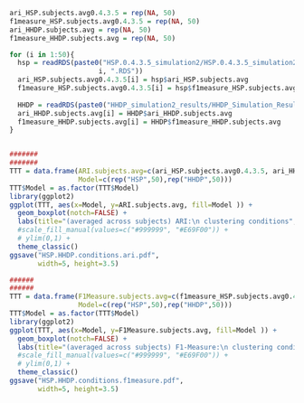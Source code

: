 

```r
ari_HSP.subjects.avg0.4.3.5 = rep(NA, 50)
f1measure_HSP.subjects.avg0.4.3.5 = rep(NA, 50)
ari_HHDP.subjects.avg = rep(NA, 50)
f1measure_HHDP.subjects.avg = rep(NA, 50)

for (i in 1:50){
  hsp = readRDS(paste0("HSP.0.4.3.5_simulation2/HSP.0.4.3.5_simulation2_results/HSP_Simulation_Results_Seeds",
                      i, ".RDS"))
  ari_HSP.subjects.avg0.4.3.5[i] = hsp$ari_HSP.subjects.avg
  f1measure_HSP.subjects.avg0.4.3.5[i] = hsp$f1measure_HSP.subjects.avg
  
  HHDP = readRDS(paste0("HHDP_simulation2_results/HHDP_Simulation_Results_Seeds", i, ".RDS"))
  ari_HHDP.subjects.avg[i] = HHDP$ari_HHDP.subjects.avg
  f1measure_HHDP.subjects.avg[i] = HHDP$f1measure_HHDP.subjects.avg
}


#######
#######
TTT = data.frame(ARI.subjects.avg=c(ari_HSP.subjects.avg0.4.3.5, ari_HHDP.subjects.avg),
                 Model=c(rep("HSP",50),rep("HHDP",50)))
TTT$Model = as.factor(TTT$Model)
library(ggplot2)
ggplot(TTT, aes(x=Model, y=ARI.subjects.avg, fill=Model )) + 
  geom_boxplot(notch=FALSE) + 
  labs(title="(averaged across subjects) ARI:\n clustering conditions", x="Models", y="Adjusted Rand Index") +
  #scale_fill_manual(values=c("#999999", "#E69F00")) + 
  # ylim(0,1) +
  theme_classic()
ggsave("HSP.HHDP.conditions.ari.pdf",
       width=5, height=3.5)

######
######
TTT = data.frame(F1Measure.subjects.avg=c(f1measure_HSP.subjects.avg0.4.3.5, f1measure_HHDP.subjects.avg),
                 Model=c(rep("HSP",50),rep("HHDP",50)))
TTT$Model = as.factor(TTT$Model)
library(ggplot2)
ggplot(TTT, aes(x=Model, y=F1Measure.subjects.avg, fill=Model )) + 
  geom_boxplot(notch=FALSE) + 
  labs(title="(averaged across subjects) F1-Measure:\n clustering conditions", x="Models", y="F1 Measure") +
  #scale_fill_manual(values=c("#999999", "#E69F00")) + 
  # ylim(0,1) +
  theme_classic()
ggsave("HSP.HHDP.conditions.f1measure.pdf",
       width=5, height=3.5)
```




